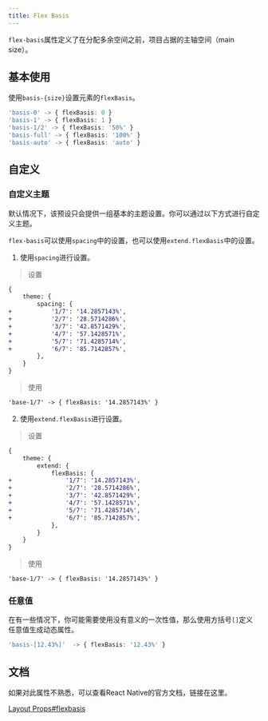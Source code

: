 ```yaml
---
title: Flex Basis
---
```


 
`flex-basis`属性定义了在分配多余空间之前，项目占据的主轴空间（main size）。

## 基本使用

使用`basis-{size}`设置元素的`flexBasis`。


```typescript
'basis-0' -> { flexBasis: 0 }
'basis-1' -> { flexBasis: 1 }
'basis-1/2' -> { flexBasis: '50%' }
'basis-full' -> { flexBasis: '100%' }
'basis-auto' -> { flexBasis: 'auto' }
```


## 自定义

### 自定义主题

默认情况下，该预设只会提供一组基本的主题设置。你可以通过以下方式进行自定义主题。

`flex-basis`可以使用`spacing`中的设置，也可以使用`extend.flexBasis`中的设置。


1. 使用`spacing`进行设置。

> 设置
```diff lang="javascript"
{
    theme: {
        spacing: {
+           '1/7': '14.2857143%',
+           '2/7': '28.5714286%',
+           '3/7': '42.8571429%',
+           '4/7': '57.1428571%',
+           '5/7': '71.4285714%',
+           '6/7': '85.7142857%',
        },
    }
}
```
> 使用
```diff lang="javascript"
'base-1/7' -> { flexBasis: '14.2857143%' }
```


2. 使用`extend.flexBasis`进行设置。
> 设置
```diff lang="javascript"
{
    theme: {
        extend: {
            flexBasis: {
+               '1/7': '14.2857143%',
+               '2/7': '28.5714286%',
+               '3/7': '42.8571429%',
+               '4/7': '57.1428571%',
+               '5/7': '71.4285714%',
+               '6/7': '85.7142857%',
            },
        }
    }
}
```
> 使用
```diff lang="javascript"
'base-1/7' -> { flexBasis: '14.2857143%' }
```

### 任意值

在有一些情况下，你可能需要使用没有意义的一次性值，那么使用方括号`[]`定义任意值生成动态属性。

```typescript
'basis-[12.43%]'  -> { flexBasis: '12.43%' }
```

## 文档

如果对此属性不熟悉，可以查看React Native的官方文档，链接在这里。

[Layout Props#flexbasis](https://reactnative.dev/docs/layout-props#flexbasis)